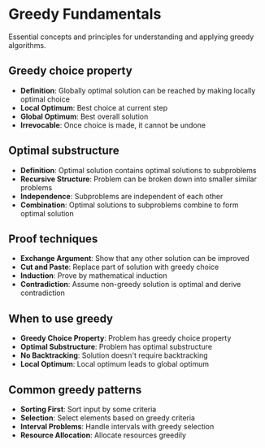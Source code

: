 # Greedy Fundamentals

Essential concepts and principles for understanding and applying greedy algorithms.

## Greedy choice property

- **Definition**: Globally optimal solution can be reached by making locally optimal choice
- **Local Optimum**: Best choice at current step
- **Global Optimum**: Best overall solution
- **Irrevocable**: Once choice is made, it cannot be undone

## Optimal substructure

- **Definition**: Optimal solution contains optimal solutions to subproblems
- **Recursive Structure**: Problem can be broken down into smaller similar problems
- **Independence**: Subproblems are independent of each other
- **Combination**: Optimal solutions to subproblems combine to form optimal solution

## Proof techniques

- **Exchange Argument**: Show that any other solution can be improved
- **Cut and Paste**: Replace part of solution with greedy choice
- **Induction**: Prove by mathematical induction
- **Contradiction**: Assume non-greedy solution is optimal and derive contradiction

## When to use greedy

- **Greedy Choice Property**: Problem has greedy choice property
- **Optimal Substructure**: Problem has optimal substructure
- **No Backtracking**: Solution doesn't require backtracking
- **Local Optimum**: Local optimum leads to global optimum

## Common greedy patterns

- **Sorting First**: Sort input by some criteria
- **Selection**: Select elements based on greedy criteria
- **Interval Problems**: Handle intervals with greedy selection
- **Resource Allocation**: Allocate resources greedily
